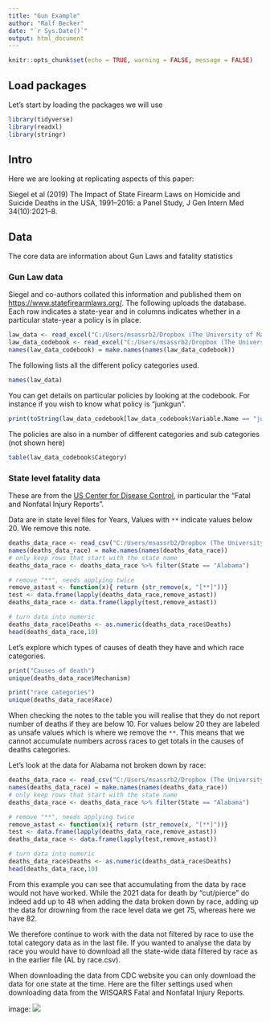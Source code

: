 ```yaml
---
title: "Gun Example"
author: "Ralf Becker"
date: "`r Sys.Date()`"
output: html_document
---
```


```r
knitr::opts_chunk$set(echo = TRUE, warning = FALSE, message = FALSE)
```

## Load packages

Let's start by loading the packages we will use

```r
library(tidyverse)
library(readxl)
library(stringr)
```

## Intro

Here we are looking at replicating aspects of this paper:

Siegel et al (2019) The Impact of State Firearm Laws on Homicide and Suicide Deaths in the USA, 1991–2016: a Panel Study, J Gen Intern Med 34(10):2021–8.

## Data

The core data are information about Gun Laws and fatality statistics

### Gun Law data

Siegel and co-authors collated this information and published them on <https://www.statefirearmlaws.org/>. The following uploads the database. Each row indicates a state-year and in columns indicates whether in a particular state-year a policy is in place. 

```r
law_data <- read_excel("C:/Users/msassrb2/Dropbox (The University of Manchester)/ECON20222/202324/DiDexample/data/Firearmlaws DATABASE_0.xlsx")
law_data_codebook <- read_excel("C:/Users/msassrb2/Dropbox (The University of Manchester)/ECON20222/202324/DiDexample/data/Firearmlaws codebook_0.xlsx")
names(law_data_codebook) = make.names(names(law_data_codebook))
```

The following lists all the different policy categories used.

```r
names(law_data)
```

You can get details on particular policies by looking at the codebook. For instance if you wish to know what policy is "junkgun".

```r
print(toString(law_data_codebook[law_data_codebook$Variable.Name == "junkgun","Detailed.Description.of.Provision"]))
```

The policies are also in a number of different categories and sub categories (not shown here)

```r
table(law_data_codebook$Category)
```


### State level fatality data

These are from the [US Center for Disease Control](https://wisqars.cdc.gov/), in particular the "Fatal and Nonfatal Injury Reports".

Data are in state level files for Years, Values with `**` indicate values below 20. We remove this note.

```r

deaths_data_race <- read_csv("C:/Users/msassrb2/Dropbox (The University of Manchester)/ECON20222/202324/DiDexample/data/AL by race.csv", na = "--")
names(deaths_data_race) = make.names(names(deaths_data_race))
# only keep rows that start with the state name 
deaths_data_race <- deaths_data_race %>% filter(State == "Alabama")

# remove "**", needs applying twice
remove_astast <- function(x){ return (str_remove(x, "[**]"))}
test <- data.frame(lapply(deaths_data_race,remove_astast))
deaths_data_race <- data.frame(lapply(test,remove_astast))

# turn data into numeric
deaths_data_race$Deaths <- as.numeric(deaths_data_race$Deaths)
head(deaths_data_race,10)

```

Let's explore which types of causes of death they have and which race categories.

```r
print("Causes of death")
unique(deaths_data_race$Mechanism)

print("race categories")
unique(deaths_data_race$Race)
```
When checking the notes to the table you will realise that they do not report number of deaths if they are below 10. For values below 20 they are labeled as unsafe values which is where we remove the `**`. This means that we cannot accumulate numbers across races to get totals in the causes of deaths categories. 

Let's look at the data for Alabama not broken down by race:

```r

deaths_data_race <- read_csv("C:/Users/msassrb2/Dropbox (The University of Manchester)/ECON20222/202324/DiDexample/data/AL.csv", na = "--")
names(deaths_data_race) = make.names(names(deaths_data_race))
# only keep rows that start with the state name 
deaths_data_race <- deaths_data_race %>% filter(State == "Alabama")

# remove "**", needs applying twice
remove_astast <- function(x){ return (str_remove(x, "[**]"))}
test <- data.frame(lapply(deaths_data_race,remove_astast))
deaths_data_race <- data.frame(lapply(test,remove_astast))

# turn data into numeric
deaths_data_race$Deaths <- as.numeric(deaths_data_race$Deaths)
head(deaths_data_race,10)

```

From this example you can see that accumulating from the data by race would not have worked. While the 2021 data for death by "cut/pierce" do indeed add up to 48 when adding the data broken down by race, adding up the data for drowning from the race level data we get 75, whereas here we have 82.

We therefore continue to work with the data not filtered by race to use the total category data as in the last file. If you wanted to analyse the data by race you would have to download all the state-wide data filtered by race as in the earlier file (AL by race.csv).

When downloading the data from CDC website you can only download the data for one state at the time. Here are the filter settings used when downloading data from the WISQARS Fatal and Nonfatal Injury Reports.

image: ![](WISQARSfilter.jpg)


